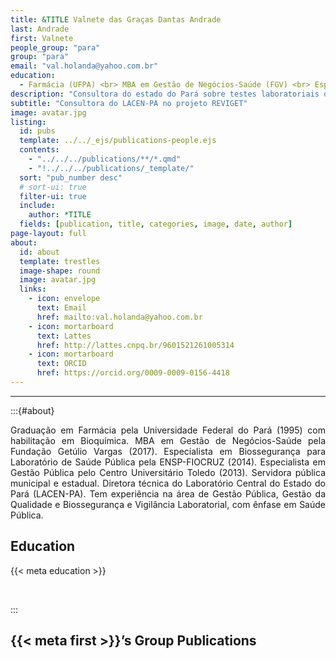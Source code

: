 ```yaml
---
title: &TITLE Valnete das Graças Dantas Andrade
last: Andrade
first: Valnete
people_group: "para"
group: "para"
email: "val.holanda@yahoo.com.br"
education:
  - Farmácia (UFPA) <br> MBA em Gestão de Negócios-Saúde (FGV) <br> Especialista em Biossegurança para Laboratório de Saúde Pública (ENSP-FIOCRUZ) <br> Especialista em Gestão Pública (Centro Universitário Toledo)
description: "Consultora do estado do Pará sobre testes laboratoriais do LACEN-PA."
subtitle: "Consultora do LACEN-PA no projeto REVIGET"
image: avatar.jpg
listing:
  id: pubs
  template: ../../_ejs/publications-people.ejs
  contents:
    - "../../../publications/**/*.qmd"
    - "!../../../publications/_template/"
  sort: "pub_number desc"
  # sort-ui: true
  filter-ui: true
  include:
    author: *TITLE
  fields: [publication, title, categories, image, date, author]
page-layout: full
about:
  id: about
  template: trestles
  image-shape: round
  image: avatar.jpg
  links:
    - icon: envelope
      text: Email
      href: mailto:val.holanda@yahoo.com.br
    - icon: mortarboard
      text: Lattes
      href: http://lattes.cnpq.br/9601521261005314
    - icon: mortarboard
      text: ORCID
      href: https://orcid.org/0009-0009-0156-4418
---
```


<hr>
:::{#about}
<div style="text-align: justify">
Graduação em Farmácia pela Universidade Federal do Pará (1995) com habilitação em Bioquímica. MBA em Gestão de Negócios-Saúde pela Fundação Getúlio Vargas (2017). Especialista em Biossegurança para Laboratório de Saúde Pública pela ENSP-FIOCRUZ (2014). Especialista em Gestão Pública pelo Centro Universitário Toledo (2013). Servidora pública municipal e estadual. Diretora técnica do Laboratório Central do Estado do Pará (LACEN-PA). Tem experiência na área de Gestão Pública, Gestão da Qualidade e Biossegurança e Vigilância Laboratorial, com ênfase em Saúde Pública.

## Education
{{< meta education >}}

<br>

:::

## {{< meta first >}}'s Group Publications

:::{#pubs}
:::

